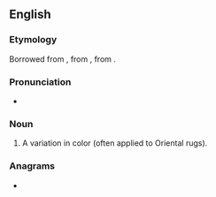 ==English==

===Etymology===
Borrowed from {{bor|en|tr|abraş}}, from {{der|en|ota|ابراش}}, from {{der|en|ar|أَبْرَش||dappled, mottled}}.

===Pronunciation===
* {{a|US}} {{IPA|en|/ˈɑ.bɹəʃ/|/ˈɑ.bɹɑʃ/}}

===Noun===
{{en-noun}}

# A variation in color (often applied to Oriental rugs).

===Anagrams===
* {{anagrams|en|a=aabhrs|Barash|Bashar|Rabhas|bahars|sharab}}